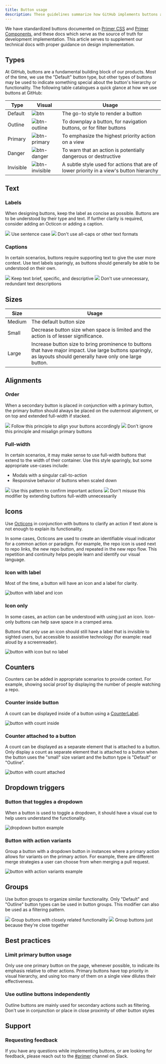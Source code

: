 ```yaml
---
title: Button usage
description: These guidelines summarize how GitHub implements buttons across our products.
---
```


We have standardized buttons documented on [Primer CSS](https://primer.style/css/) and [Primer Components](https://primer.style/components), and these docs which serve as the source of truth for development implementation. This article serves to supplement our technical docs with proper guidance on design implementation.

## Types

At GitHub, buttons are a fundamental building block of our products. Most of the time, we use the "Default" button type, but other types of buttons may be used to indicate something special about the button's hierarchy or functionality. The following table catalogues a quick glance at how we use buttons at GitHub:

| Type      | Visual                                                                                                                 | Usage                                                                                   |
| --------- | ---------------------------------------------------------------------------------------------------------------------- | --------------------------------------------------------------------------------------- |
| Default   | ![btn](https://user-images.githubusercontent.com/2313998/130091137-4f65a6cd-a890-434d-8ec7-292417f149af.png)           | The go-to style to render a button                                                      |
| Outline   | ![btn-outline](https://user-images.githubusercontent.com/2313998/130091138-3e548b4a-0f31-45fb-beed-70aaf7c6b4f2.png)   | To downplay a button, for navigation buttons, or for filter buttons                     |
| Primary   | ![btn-primary](https://user-images.githubusercontent.com/2313998/129806123-d7001d50-2900-435e-bb6b-f8289de1a415.png)   | To emphasize the highest priority action on a view                                      |
| Danger    | ![btn-danger](https://user-images.githubusercontent.com/2313998/130091133-a48deda5-089a-4e1d-ac6b-a058a5c2497f.png)    | To warn that an action is potentially dangerous or destructive                          |
| Invisible | ![btn-invisible](https://user-images.githubusercontent.com/2313998/129628226-bbb0aae4-8cba-4175-aa0f-33a6213f4f67.png) | A subtle style used for actions that are of lower priority in a view's button hierarchy |

## Text

### Labels

When designing buttons, keep the label as concise as possible. Buttons are to be understood by their type and text. If further clarity is required, consider adding an Octicon or adding a caption.

<DoDontContainer>
  <Do>
    <img src="https://user-images.githubusercontent.com/24916540/52501276-d3330080-2b94-11e9-954e-38c0f09f8ca1.png" />
    <Caption>Use sentence case</Caption>
  </Do>
  <Dont>
    <img src="https://user-images.githubusercontent.com/24916540/52501272-d3330080-2b94-11e9-8829-7d12aae36ba1.png" />
    <Caption>Don't use all-caps or other text formats</Caption>
  </Dont>
</DoDontContainer>

### Captions

In certain scenarios, buttons require supporting text to give the user more context. Use text labels sparingly, as buttons should generally be able to be understood on their own.

<DoDontContainer>
  <Do>
    <img src="https://user-images.githubusercontent.com/24916540/52501400-1b522300-2b95-11e9-8c47-71af68cfaeec.png" />
    <Caption>Keep text brief, specific, and descriptive</Caption>
  </Do>
  <Dont>
    <img src="https://user-images.githubusercontent.com/24916540/53110379-cbfee180-3508-11e9-8762-04e3c8979afb.png" />
    <Caption>Don't use unnecessary, redundant text descriptions</Caption>
  </Dont>
</DoDontContainer>

## Sizes

| Size   | Usage                                                                                                                                                            |
| ------ | ---------------------------------------------------------------------------------------------------------------------------------------------------------------- |
| Medium | The default button size                                                                                                                                          |
| Small  | Decrease button size when space is limited and the action is of lesser significance.                                                                             |
| Large  | Increase button size to bring prominence to buttons that have major impact. Use large buttons sparingly, as layouts should generally have only one large button. |

## Alignments

### Order

When a secondary button is placed in conjunction with a primary button, the primary button should always be placed on the outermost alignment, or on top and extended full-width if stacked.

<DoDontContainer>
  <Do>
    <img src="https://user-images.githubusercontent.com/2313998/129807268-f6db63e7-c3c8-48e3-844f-a68daa7f52a1.png" />
    <Caption>Follow this principle to align your buttons accordingly</Caption>
  </Do>
  <Dont>
    <img src="https://user-images.githubusercontent.com/2313998/129807410-984487b7-4088-4a12-bdac-07e1123b68dc.png" />
    <Caption>Don't ignore this principle and misalign primary buttons</Caption>
  </Dont>
</DoDontContainer>

### Full-width

In certain scenarios, it may make sense to use full-width buttons that extend to the width of their container. Use this style sparingly, but some appropriate use-cases include:

- Modals with a singular call-to-action
- Responsive behavior of buttons when scaled down

<DoDontContainer>
  <Do>
    <img src="https://user-images.githubusercontent.com/2313998/129805857-a554da0c-38d5-48da-b717-a4fa843d3aba.png" />
    <Caption>Use this pattern to confirm important actions</Caption>
  </Do>
  <Dont>
    <img src="https://user-images.githubusercontent.com/2313998/129805859-da4774ab-34ee-4d65-98b4-801707b7875c.png" />
    <Caption>Don't misuse this modifier by extending buttons full-width unnecessarily</Caption>
  </Dont>
</DoDontContainer>

## Icons

Use [Octicons](https://primer.style/octicons/) in conjunction with buttons to clarify an action if text alone is not enough to explain its functionality.

In some cases, Octicons are used to create an identifiable visual indicator for a common action or paradigm. For example, the repo icon is used next to repo links, the new repo button, and repeated in the new repo flow. This repetition and continuity helps people learn and identify our visual language.

### Icon with label

Most of the time, a button will have an icon and a label for clarity.

![button with label and icon](https://user-images.githubusercontent.com/2313998/129626583-22dce7ca-611f-42c7-9a51-2ba1551bb5f5.png)

### Icon only

In some cases, an action can be understood with using just an icon. Icon-only buttons can help save space in a cramped area.

Buttons that only use an icon should still have a label that is invisible to sighted users, but accessible to assistive technology (for example: read aloud by a screenreader).

![button with icon but no label](https://user-images.githubusercontent.com/2313998/129626586-378e2b7f-7300-4804-93fb-c88f7f22407e.png)

## Counters

Counters can be added in appropriate scenarios to provide context. For example, showing social proof by displaying the number of people watching a repo.

### Counter inside button

A count can be displayed inside of a button using a [CounterLabel](https://primer.style/react/CounterLabel).

![button with count inside](https://user-images.githubusercontent.com/2313998/129626580-465111c8-9237-4e33-af42-b2e830ea9cc3.png)

### Counter attached to a button

A count can be displayed as a separate element that is attached to a button. Only display a count as separate element that is attached to a button when the button uses the "small" size variant and the button type is "Default" or "Outline".

![button with count attached](https://user-images.githubusercontent.com/2313998/129626579-a2f17327-1b6e-43b4-8971-5b9a24f96dda.png)

## Dropdown triggers

### Button that toggles a dropdown

When a button is used to toggle a dropdown, it should have a visual cue to help users understand the functionality.

![dropdown button example](https://user-images.githubusercontent.com/2313998/129630903-d66a1ec8-51b5-4ed8-9a28-8ef90518b1c0.png)

### Button with action variants

Group a button with a dropdown button in instances where a primary action allows for variants on the primary action. For example, there are different merge strategies a user can choose from when merging a pull request.

![button with action variants example](https://user-images.githubusercontent.com/2313998/129630910-8c21b316-e6d6-4fb9-b7c2-2d21283a4e86.png)

## Groups

Use button groups to organize similar functionality. Only "Default" and "Outline" button types can be used in button groups. This modifier can also be used as a filtering pattern.

<DoDontContainer>
  <Do>
    <img src="https://user-images.githubusercontent.com/2313998/129626573-125289b2-c286-4d64-a228-905661ed1445.png" />
    <Caption>Group buttons with closely related functionality</Caption>
  </Do>
  <Dont>
    <img src="https://user-images.githubusercontent.com/2313998/129626578-a42786bf-9ff7-48a8-b755-d6e52541dd3d.png" />
    <Caption>Group buttons just because they're close together</Caption>
  </Dont>
</DoDontContainer>

## Best practices

### Limit primary button usage

Only use one primary button on the page, whenever possible, to indicate its emphasis relative to other actions. Primary buttons have top priority in visual hierarchy, and using too many of them on a single view dilutes their effectiveness.

### Use outline buttons independently

Outline buttons are mainly used for secondary actions such as filtering. Don't use in conjunction or place in close proximity of other button styles

## Support

### Requesting feedback

If you have any questions while implementing buttons, or are looking for feedback, please reach out to the [#primer](https://github.slack.com/archives/CSGAVNZ19) channel on Slack.
